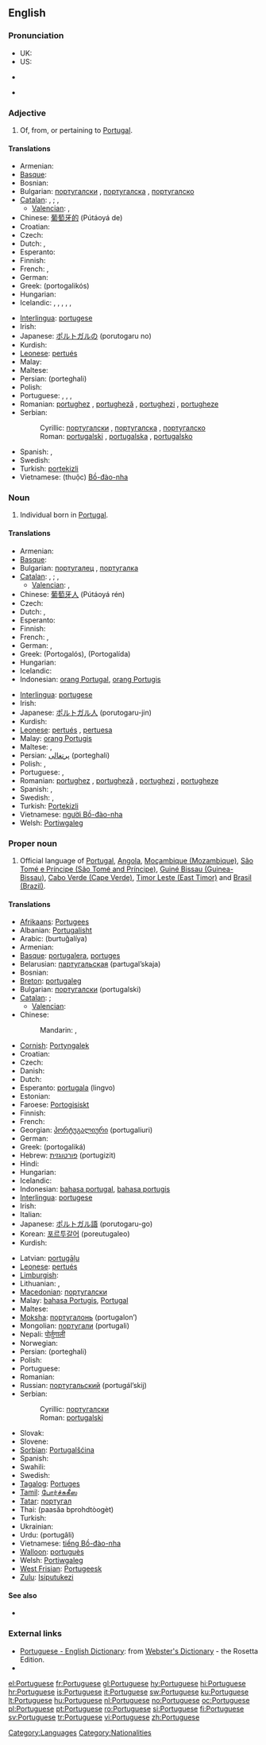 {{interwiktionary|code=pt}}
==English==

{{wikipedia}}

===Pronunciation===
* UK: {{IPA|/ˈpɔːtʃəgiːz/}}
* US: {{IPA|/ˈpɔɹtʃəgiːz/}}
* {{audio|En-us-Portuguese.ogg|Audio (US)}}
*: {{rhymes|iːz}}
* {{audio|en-uk-Portuguese.ogg|Audio (UK)}}

===Adjective===
{{en-adj|-}}

# Of, from, or pertaining to [[Portugal]].

====Translations====
{{trans-top|of or relating to Portugal}}
* Armenian: {{t+|hy|պորտուգալական|tr=portugalakan}}
* [[Basque]]: {{t|eu|portugaldar|xs=Basque}}
* Bosnian: {{t-|bs|portugalski|m}}
* Bulgarian: [[португалски]] {{m}}, [[португалска]] {{f}}, [[португалско]] {{n}}
* [[Catalan]]: {{t+|ca|portugès|m}}, {{t-|ca|portugesa|f}}; {{qualifier|obsolete}} {{t|ca|portugalès|m}}, {{t|ca|portugalesa|f}}
** [[Valencian]]: {{t+|ca|portugés|m}}, {{t-|ca|portugesa|f}}
* Chinese: [[葡萄牙的]] (Pútáoyá de)
* Croatian: {{t-|hr|portugalski|m}}
* Czech: {{t+|cs|portugalský|m}}
* Dutch: {{t+|nl|Portugees}}, {{t+|nl|Portugese}}
* Esperanto: {{t+|eo|portugala|xs=Esperanto}}
* Finnish: {{t+|fi|portugalilainen}}
* French: {{t+|fr|portugais|m}}, {{t+|fr|portugaise|f}}
* German: {{t+|de|portugiesisch}}
* Greek: {{t+|el|πορτογαλικός}}  (portogalikós)
* Hungarian: {{t+|hu|portugál}}
* Icelandic: {{t+|is|portúgalskur|m}}, {{t-|is|portúgalsk|f}}, {{t-|is|portúgalskt|n}}, {{t-|is|portúgalskir|m|p}}, {{t-|is|portúgalskar|f|p}}, {{t-|is|portúgalsk|n|p}}
{{trans-mid}}
* [[Interlingua]]: [[portugese]]
* Irish: {{t|ga|Portaingéalach|xs=Irish}}
* Japanese: [[ポルトガル]]の (porutogaru no)
* Kurdish: {{t+|ku|portugalî}}
* [[Leonese]]: [[pertués]]
* Malay: {{t-|ms|Portugis|xs=Malay}}
* Maltese: {{t-|mt|Portugiż|m|xs=Maltese}}
* Persian: {{fa-Arab|[[پرتغالی]]}} (porteghali)
* Polish: {{t+|pl|portugalski|m}}
* Portuguese: {{t+|pt|português|m}}, {{t+|pt|portuguesa|f}}, {{t+|pt|portugueses|p}}, {{t+|pt|portuguesas|f|p}}
* Romanian: [[portughez]] {{m}}, [[portugheză]] {{f}}, [[portughezi]] {{p}}, [[portugheze]] {{f|p}}
* Serbian:
*: Cyrillic: [[португалски#Serbian|португалски]] {{m}}, [[португалска]] {{f}}, [[португалско]] {{n}}
*: Roman: [[portugalski#Serbian|portugalski]] {{m}}, [[portugalska]] {{f}}, [[portugalsko]] {{n}}
* Spanish: {{t+|es|portugués|m}}, {{t-|es|portuguesa|f}}
* Swedish: {{t+|sv|portugisisk}}
* Turkish: [[portekizli]] {{m|f}}
* Vietnamese: (thuộc) [[Bồ-đào-nha]]
{{trans-bottom}}

===Noun===
{{en-noun|pl=Portuguese}}

# Individual born in [[Portugal]].

====Translations====
{{trans-top|a native of Portugal}}
* Armenian: {{t+|hy|պորտուգալացի|tr=portugalac'i}}
* [[Basque]]: {{t|eu|portugaldar|xs=Basque}}
* Bulgarian: [[португалец]] {{m}}, [[португалка]] {{f}}
* [[Catalan]]: {{t+|ca|portugès|m}}, {{t-|ca|portugesa|f}}; {{qualifier|obsolete}} {{t|ca|portugalès|m}}, {{t|ca|portugalesa|f}}
** [[Valencian]]: {{t+|ca|portugés|m}}, {{t-|ca|portugesa|f}}
* Chinese: [[葡萄牙人]] (Pútáoyá rén)
* Czech: {{t-|cs|Portugalec|m}}
* Dutch: {{t+|nl|Portugees|m}}, {{t+|nl|Portugese|f}}
* Esperanto: {{t-|eo|portugalo|xs=Esperanto}}
* Finnish: {{t+|fi|portugalilainen}}
* French: {{t+|fr|Portugais|m}}, {{t+|fr|Portugaise|f}}
* German: {{t+|de|Portugiese|m}}, {{t+|de|Portugiesin|f}}
* Greek: {{t+|el|Πορτογάλος|m}} (Portogalós), {{t-|el|Πορτογαλίδα|f}} (Portogalída)
* Hungarian: {{t+|hu|portugál}}
* Icelandic: {{t-|is|Portúgali|m}}
* Indonesian: [[orang Portugal]], [[orang Portugis]]
{{trans-mid}}
* [[Interlingua]]: [[portugese]]
* Irish: {{t|ga|Portaingéalach|xs=Irish}}
* Japanese: [[ポルトガル人]] (porutogaru-jin)
* Kurdish: {{t+|ku|portugalî|m|f}}
* [[Leonese]]: [[pertués]] {{m}}, [[pertuesa]] {{f}}
* Malay: [[orang Portugis]]
* Maltese: {{t-|mt|Portugiż|m|xs=Maltese}}, {{t-|mt|Portugiża|f|xs=Maltese}}
* Persian: [[پرتغالی]] (porteghali)
* Polish: {{t+|pl|Portugalczyk|m}}, {{t+|pl|Portugalka|f}}
* Portuguese: {{t+|pt|português|m}}, {{t+|pt|portuguesa|f}}
* Romanian: [[portughez]] {{m}}, [[portugheză]] {{f}}, [[portughezi]] {{p}}, [[portugheze]] {{f|p}}
* Spanish: {{t+|es|portugués|m}}, {{t-|es|portuguesa|f}}
* Swedish: {{t+|sv|portugis}}, {{t+|sv|portugisiska}}
* Turkish: [[Portekizli]] {{m|f}}
* Vietnamese: [[người Bồ-đào-nha]]
* Welsh: [[Portiwgaleg]]
{{trans-bottom}}

===Proper noun===
{{en-proper noun}}

# Official language of [[w:Portugal|Portugal]], [[w:Angola|Angola]], [[w:Mozambique|Moçambique (Mozambique)]], [[w:São Tomé and Príncipe|São Tomé e Príncipe (São Tomé and Príncipe)]], [[w:Guinea-Bissau|Guiné Bissau (Guinea-Bissau)]], [[w:Cabo Verde|Cabo Verde (Cape Verde)]], [[w:Timor Leste|Timor Leste (East Timor)]]  and [[w:Brazil|Brasil (Brazil)]].

====Translations====
{{trans-top|the language}}
* [[Afrikaans]]: [[Portugees]]
* Albanian: [[Portugalisht]]
* Arabic: {{Arab|[[برتغالية]]}} (burtuğalíya) {{f}}
* Armenian: {{t+|hy|պորտուգալերեն|tr=portugaleren}}
* [[Basque]]: [[portugalera]], [[portuges]]
* Belarusian: [[партугальская]] (partugal’skaja)
* Bosnian: {{t-|bs|portugalski|m}}
* [[Breton]]: [[portugaleg]]
* Bulgarian: [[португалски]] (portugalski)
* [[Catalan]]: {{t+|ca|portugès|m}}; {{qualifier|obsolete}} {{t|ca|portugalès|m}}
** [[Valencian]]: {{t+|ca|portugés|m}}
* Chinese:
*: Mandarin: {{t-|cmn|葡萄牙語|sc=Hani}}, {{t-|cmn|葡萄牙语|tr=Pútáoyáyǔ|sc=Hani}}
* [[Cornish]]: [[Portyngalek]]
* Croatian: {{t-|hr|portugalski|m}}
* Czech: {{t+|cs|portugalština}}
* Danish: {{t+|da|portugisisk}}
* Dutch: {{t+|nl|Portugees|n}}
* Esperanto: [[portugala]] (lingvo)
* Estonian: {{t+|et|Portugali}}
* Faroese: [[Portogisiskt]]
* Finnish: {{t+|fi|portugali}}
* French: {{t+|fr|portugais|m}}
* Georgian: [[პორტუგალიური]] (portugaliuri)
* German: {{t+|de|Portugiesisch|n}}
* Greek: {{t+|el|πορτογαλικά|n|p}} (portogaliká)
* Hebrew: [[פורטוגזית]] (portugizit)
* Hindi: {{t-|hi|पोरच्युगीज|xs=Hindi}}
* Hungarian: {{t+|hu|portugál}}
* Icelandic: {{t+|is|portúgalska|f}}
* Indonesian: [[bahasa portugal]], [[bahasa portugis]]
* [[Interlingua]]: [[portugese]]
* Irish: {{t|ga|Portaingéilis|f|xs=Irish}}
* Italian: {{t+|it|portoghese}}
* Japanese: [[ポルトガル語]] (porutogaru-go)
* Korean: [[포르투갈어]] (poreutugaleo)
* Kurdish: {{t+|ku|portugalî|f}}
{{trans-mid}}
* Latvian: [[portugāļu]]
* [[Leonese]]: [[pertués]]
* [[Limburgish]]: {{t|li|Pórtegieësj|n|xs=Limburgish}}
* Lithuanian: {{t+|lt|portugalų|xs=Lithuanian}}, {{t-|lt|portugališkai|xs=Lithuanian}}
* [[Macedonian]]: [[португалски#Macedonian|португалски]]
* Malay: [[bahasa Portugis]], [[Portugal]]
* Maltese: {{t-|mt|Il-Portugiż|xs=Maltese}}
* [[Moksha]]: [[португалонь]] (portugalon’)
* Mongolian: [[португали]] (portugali)
* Nepali: [[पोर्तुगाली]]
* Norwegian: {{t+|no|portugisisk}}
* Persian: {{fa-Arab|[[پرتغالی]]}} (porteghali)
* Polish: {{t+|pl|portugalski}}
* Portuguese: {{t+|pt|português}}
* Romanian: {{t+|ro|portugheză}}
* Russian: [[португальский]] (portugál’skij)
* Serbian:
*: Cyrillic: [[португалски#Serbian|португалски]] {{m}}
*: Roman: [[portugalski#Serbian|portugalski]] {{m}}
* Slovak: {{t-|sk|portugalský}}
* Slovene: {{t+|sl|portugalščina}}
* [[Sorbian]]: [[Portugalšćina]]
* Spanish: {{t+|es|portugués}}
* Swahili: {{t-|sw|Kireno|xs=Swahili}}
* Swedish: {{t+|sv|portugisiska}}
* [[Tagalog]]: [[Portuges]]
* [[Tamil]]: [[போர்ச்சுகீஸ]]
* [[Tatar]]: [[португал]]
* Thai: {{Thai|[[ภาษาโปรตุเกส]]}} (paasăa bprohdtòogèt)
* Turkish: {{t+|tr|Portekizce}}
* Ukrainian: {{t+|uk|португальський|xs=Ukrainian}}
* Urdu: {{ur-Arab|[[پرتگالی]]}} (portugâli)
* Vietnamese: [[tiếng Bồ-đào-nha]]
* [[Walloon]]: [[portuguès]]
* Welsh: [[Portiwgaleg]]
* [[West Frisian]]: [[Portugeesk]] {{n}}
* [[Zulu]]: [[Isiputukezi]]
{{trans-bottom}}

====See also====
* {{langcat}}

===External links===
* [http://www.websters-online-dictionary.org/definition/Portuguese-english/ Portuguese - English Dictionary]: from [http://www.websters-online-dictionary.org/ Webster's Dictionary] - the Rosetta Edition.
* {{ISO 639|link=Ethnologue|1code=pt|code=por}}

[[Category:Languages]]
[[Category:Nationalities]]

[[el:Portuguese]]
[[fr:Portuguese]]
[[gl:Portuguese]]
[[hy:Portuguese]]
[[hi:Portuguese]]
[[hr:Portuguese]]
[[is:Portuguese]]
[[it:Portuguese]]
[[sw:Portuguese]]
[[ku:Portuguese]]
[[lt:Portuguese]]
[[hu:Portuguese]]
[[nl:Portuguese]]
[[no:Portuguese]]
[[oc:Portuguese]]
[[pl:Portuguese]]
[[pt:Portuguese]]
[[ro:Portuguese]]
[[si:Portuguese]]
[[fi:Portuguese]]
[[sv:Portuguese]]
[[tr:Portuguese]]
[[vi:Portuguese]]
[[zh:Portuguese]]